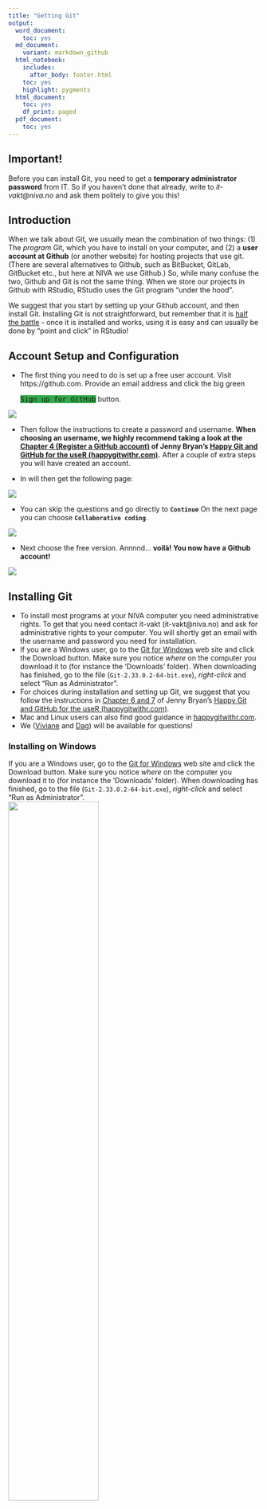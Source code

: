 ```yaml
---
title: "Getting Git"
output:
  word_document:
    toc: yes
  md_document:
    variant: markdown_github
  html_notebook:
    includes:
      after_body: footer.html
    toc: yes
    highlight: pygments
  html_document:
    toc: yes
    df_print: paged
  pdf_document:
    toc: yes
---
```

<style>
kbd { background-color:#32a848;  }</style>

## Important!  
Before you can install Git, you need to get a **temporary administrator password** from IT. So if you haven't done that already, write to *it-vakt@niva.no* and ask them politely to give you this!    

## Introduction   
When we talk about Git, we usually mean the combination of two things: (1) The *program* Git, which you have to install on your computer, and (2) a **user account at Github** (or another website) for hosting projects that use git. (There are several alternatives to Github, such as BitBucket, GitLab, GitBucket etc., but here at NIVA we use Github.) So, while many confuse the two, Github and Git is not the same thing. When we store our projects in Github with RStudio, RStudio uses the Git program "under the hood".   
  
We suggest that you start by setting up your Github account, and then install Git. Installing Git is not straightforward, but remember that it is [half the battle](https://happygitwithr.com/install-intro.html) - once it is installed and works, using it is easy and can usually be done by "point and click" in RStudio!            

## Account Setup and Configuration

* The first thing you need to do is set up a free user account. Visit https://github.com. Provide an email address and click the big green <p><kbd>Sign up for GitHub</kbd> button.</p>

![](images/GitHub_Page.png)

* Then follow the instructions to create a password and username. **When choosing an username, we highly recommend taking a look at the [Chapter 4 (Register a GitHub account)](https://happygitwithr.com/github-acct.html) of Jenny Bryan’s [Happy Git and GitHub for the useR (happygitwithr.com)](happygitwithr.com).**
After a couple of extra steps you will have created an account.

* In will then get the following page: 


![](images/GitHub_Team.png)


* You can skip the questions and go directly to **`Continue`** On the next page you can choose
**`Collaborative coding`**.
 
![](images/GitHub_Features.png)


* Next choose the free version. Annnnd... **voilà! You now have a Github account!**

![](images/GitHubNewAccount.png)

## Installing Git

* To install most programs at your NIVA computer you need administrative rights. To get that you need contact it-vakt (it-vakt@niva.no) and ask for administrative rights to your computer. You will shortly get an email with the username and password you need for installation.  
* If you are a Windows user, go to the [Git for Windows](https://gitforwindows.org/) web site and click the Download button. Make sure you notice *where* on the computer you download it to (for instance the 'Downloads' folder). When downloading has finished, go to the file (`Git-2.33.0.2-64-bit.exe`), *right-click* and select "Run as Administrator". 
* For choices during installation and setting up Git, we suggest that you follow the instructions in [Chapter 6 and 7]( https://happygitwithr.com/install-git.html) of Jenny Bryan’s [Happy Git and GitHub for the useR (happygitwithr.com)](happygitwithr.com).   
* Mac and Linux users can also find good guidance in [happygitwithr.com](happygitwithr.com).    
* We ([Viviane](mailto:vig@niva.no) and [Dag](mailto:Dag.Hjermann@niva.no)) will be available for questions!  

### Installing on Windows   

If you are a Windows user, go to the [Git for Windows](https://gitforwindows.org/) web site and click the Download button. Make sure you notice *where* on the computer you download it to (for instance the 'Downloads' folder). When downloading has finished, go to the file (`Git-2.33.0.2-64-bit.exe`), *right-click* and select "Run as Administrator".   
<img src = "images/git_installation_file.JPG" width="60%">  

* Continue setup using the guidance in part *6.2 option 1* of [Chapter 6](https://happygitwithr.com/install-git.html) of Jenny Bryan’s [Happy Git and GitHub for the useR (happygitwithr.com)](happygitwithr.com). Especially note the options for *Adjusting your PATH environment*.     
   
* **Mac and Linux users:** see [happygitwithr.com](https://happygitwithr.com/install-git.html).   
  
### Set up Git

Open the Git Bash "shell" - see below - and use it to [introduce yourself to Git](https://happygitwithr.com/hello-git.html) - just 3 short commands.   
<img src = "images/git_bash.JPG" width="60%">  
  
### The rest    

You can skip chapter 8 in [happygitwithr.com](happygitwithr.com) for now. The same for Chapter 9, which shows you how to work with the command-line interface of Git.      
  
[Chapter 10](https://happygitwithr.com/credential-caching.html#activating-a-git-credential-helper) explains how to get a personal access token (PAT) from Github. Store the token (a bunch of random letters and numbers) by copy-pasting it to (for instance) a text file or a Google Document. Then, in R, run the following:  
```
install.packages("gitcreds")  # if you haven't already installed it, of course
library(gitcreds)
gitcreds_set()
```
Choose option 'Replace these credentials' and copy-paste your token.  

### Test that your setup works      

Try the work flow in [chapter 12](https://happygitwithr.com/rstudio-git-github.html) to see if RStudio detects the Git program. If it doesn't, please refer to [chapter 13](https://happygitwithr.com/rstudio-see-git.html).  
  
* Again, we ([Viviane](mailto:vig@niva.no) and [Dag](mailto:Dag.Hjermann@niva.no)) will be available for questions!  

